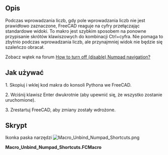 <languages/>

{{Macro/pl
|Name=Macro Unbind Numpad Shortcuts
|Icon=Macro_Unbind_Numpad_Shortcuts.png
|Description=Podczas wprowadzania liczb, gdy pole wprowadzania liczb nie jest prawidłowo zaznaczone, FreeCAD reaguje na cyfry przełączając standardowe widoki. To makro jest szybkim sposobem na ponowne przypisanie skrótów klawiszowych do kombinacji Ctrl+cyfra. Nie pomaga to zbytnio podczas wprowadzania liczb, ale przynajmniej widok nie będzie się szaleńczo obracał.
|Author=DeepSOIC
|Version=2.0
|Date=2022-04-13
|FCVersion=0.20
|Download=[https://wiki.freecad.org/images/1/1e/Macro_Unbind_Numpad_Shortcuts.png Ikonka paska narzędzi]
}}

<span id="Description"></span>
==Opis==

Podczas wprowadzania liczb, gdy pole wprowadzania liczb nie jest prawidłowo zaznaczone, FreeCAD reaguje na cyfry przełączając standardowe widoki. To makro jest szybkim sposobem na ponowne przypisanie skrótów klawiszowych do kombinacji Ctrl+cyfra. Nie pomaga to zbytnio podczas wprowadzania liczb, ale przynajmniej widok nie będzie się szaleńczo obracał.

Zobacz wątek na forum [https://forum.freecad.org/viewtopic.php?f=3&t=26667 How to turn off (disable) Numpad navigation?]

<span id="How_to_use:"></span>
==Jak używać==

1. Skopiuj i wklej kod makra do konsoli Pythona we FreeCAD.

2. Wciśnij klawisz Enter dwukrotnie (aby upewnić się, że wszystko zostanie uruchomione).

3. Zrestartuj FreeCAD, aby zmiany zostały wdrożone.

<span id="Script"></span>
==Skrypt==

Ikonka paska narzędzi [[Image:Macro_Unbind_Numpad_Shortcuts.png]]

'''Macro_Unbind_Numpad_Shortcuts.FCMacro'''

{{MacroCode|code=
preset = [
    ("Std_ViewIsometric"   , "Ctrl+0"),
    ("Std_ViewFront" , "Ctrl+1"),
    ("Std_ViewTop"   , "Ctrl+2"),
    ("Std_ViewRight" , "Ctrl+3"),
    ("Std_ViewRear"  , "Ctrl+4"),
    ("Std_ViewBottom", "Ctrl+5"),
    ("Std_ViewLeft"  , "Ctrl+6"),
]
for (cmd, shortcut) in preset:
    App.ParamGet("User parameter:BaseApp/Preferences/Shortcut").SetString(cmd, shortcut)
}}